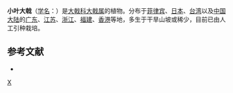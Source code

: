 {{Speciesbox 
| taxon = Euphorbia makinoi
| authority = [[早田文藏|Hayata]]
}}

'''小叶大戟'''（[[学名|学名]]：{{lang|la|''Euphorbia makinoi''}}）是[[大戟科|大戟科]][[大戟属|大戟属]]的植物。分布于[[菲律宾|菲律宾]]、[[日本|日本]]、[[台湾|台湾]]以及[[中国大陆|中国大陆]]的[[广东|广东]]、[[江苏|江苏]]、[[浙江|浙江]]、[[福建|福建]]、[[香港|香港]]等地，多生于干旱山坡或稀少，目前已由人工引种栽培。

== 参考文献 ==
<div class="references-small">
* {{cite web| url =http://www.bioinfo.cn/db05/KmzwSpecies.php?action=view&id=7557| title =小叶大戟| work =《中国高等植物数据库全库》| publisher =中国科学院微生物研究所| author =昆明植物研究所| accessdate =2009-02-25| deadurl =yes| archiveurl =https://web.archive.org/web/20160305073826/http://www.bioinfo.cn/db05/KmzwSpecies.php?action=view&id=7557| archivedate =2016-03-05}}
</div>
{{Taxonbar|from=Q10958092}}

[[Category:大戟属|X]]